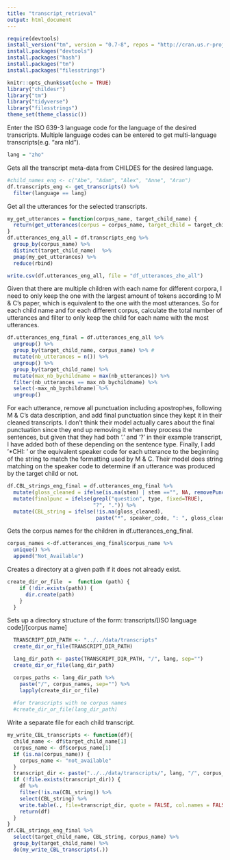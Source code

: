 ```yaml
---
title: "transcript_retrieval"
output: html_document
---
```

```r
require(devtools)
install_version("tm", version = "0.7-8", repos = "http://cran.us.r-project.org")
install.packages("devtools")
install.packages("hash")
install.packages("tm")
install.packages("filesstrings")
```

```R
knitr::opts_chunk$set(echo = TRUE)
library("childesr")
library("tm")
library("tidyverse")
library("filesstrings")
theme_set(theme_classic())
```

Enter the ISO 639-3 language code for the language of the desired transcripts.
Multiple language codes can be entered to get multi-language transcripts(e.g. "ara nld").
```r
lang = "zho"
```


Gets all the transcript meta-data from CHILDES for the desired language.
```r
#child_names_eng <- c("Abe", "Adam", "Alex", "Anne", "Aran")
df.transcripts_eng <- get_transcripts() %>%
  filter(language == lang)
```

Get all the utterances for the selected transcripts.
```r
my_get_utterances = function(corpus_name, target_child_name) {
  return(get_utterances(corpus = corpus_name, target_child = target_child_name))
}
df.utterances_eng_all = df.transcripts_eng %>%
  group_by(corpus_name) %>%
  distinct(target_child_name)  %>%
  pmap(my_get_utterances) %>%
  reduce(rbind)
```

```r
write.csv(df.utterances_eng_all, file = "df_utterances_zho_all")
```
Given that there are multiple children with each name for different corpora, I need to only keep the one with the largest amount of tokens according to M & C's paper, which is equivalent to the one with the most utterances. So for each child name and for each different corpus, calculate the total number of utterances and filter to only keep the child for each name with the most utterances.
```r
df.utterances_eng_final = df.utterances_eng_all %>%
  ungroup() %>%
  group_by(target_child_name, corpus_name) %>% #
  mutate(nb_utterances = n()) %>%
  ungroup() %>%
  group_by(target_child_name) %>%
  mutate(max_nb_bychildname = max(nb_utterances)) %>%
  filter(nb_utterances == max_nb_bychildname) %>%
  select(-max_nb_bychildname) %>%
  ungroup()
```

For each utterance, remove all punctuation including apostrophes, following M & C's data description, and add final punctuation since they kept it in their cleaned transcripts. I don't think their model actually cares about the final punctuation since they end up removing it when they process the sentences, but given that they had both '.' and '?' in their example transcript, I have added both of these depending on the sentence type. Finally, I add '*CHI: ' or the equivalent speaker code for each utterance to the beginning of the string to match the formatting used by M & C. Their model does string matching on the speaker code to determine if an utterance was produced by the target child or not.
```r
df.CBL_strings_eng_final = df.utterances_eng_final %>%
  mutate(gloss_cleaned = ifelse(is.na(stem) | stem =="", NA, removePunctuation(gloss))) %>%
  mutate(finalpunc = ifelse(grepl("question", type, fixed=TRUE),
                            "?", ".")) %>%
  mutate(CBL_string = ifelse(!is.na(gloss_cleaned),
                             paste("*", speaker_code, ": ", gloss_cleaned, " ", finalpunc, sep=""), NA))
```

Gets the corpus names for the children in df.utterances_eng_final.
```r
corpus_names <-df.utterances_eng_final$corpus_name %>% 
  unique() %>% 
  append("Not_Available")
```


Creates a directory at a given path if it does not already exist.
```r
create_dir_or_file  =  function (path) {
    if (!dir.exists(path)) {
      dir.create(path)
    }
  }
```


Sets up a directory structure of the form:
transcripts/[ISO language code]/[corpus name]
```r
  TRANSCRIPT_DIR_PATH <- "../../data/transcripts"
  create_dir_or_file(TRANSCRIPT_DIR_PATH)

  lang_dir_path <- paste(TRANSCRIPT_DIR_PATH, "/", lang, sep="")
  create_dir_or_file(lang_dir_path)

  corpus_paths <- lang_dir_path %>% 
    paste("/", corpus_names, sep="") %>% 
    lapply(create_dir_or_file)
  
  #for transcripts with no corpus names
  #create_dir_or_file(lang_dir_path)
```


Write a separate file for each child transcript.
```r
my_write_CBL_transcripts <- function(df){
  child_name <- df$target_child_name[1]
  corpus_name <- df$corpus_name[1]
  if (is.na(corpus_name)) {
    corpus_name <- "not_available"
  }
  transcript_dir <- paste("../../data/transcripts/", lang, "/", corpus_name, "/", child_name, ".capp", sep ="")
  if (!file.exists(transcript_dir)) {
    df %>%
    filter(!is.na(CBL_string)) %>%
    select(CBL_string) %>%
    write.table(., file=transcript_dir, quote = FALSE, col.names = FALSE, row.names = FALSE)
    return(df)
  }
}
df.CBL_strings_eng_final %>%
  select(target_child_name, CBL_string, corpus_name) %>%
  group_by(target_child_name) %>%
  do(my_write_CBL_transcripts(.))
```
